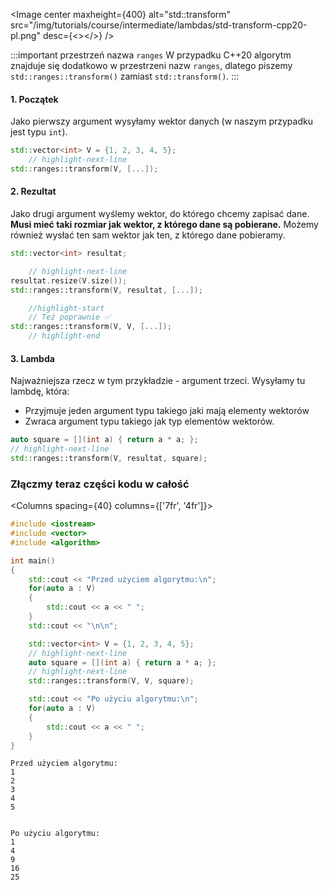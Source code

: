 
<Image center
		maxheight={400}
		alt="std::transform"
		src="/img/tutorials/course/intermediate/lambdas/std-transform-cpp20-pl.png"
		desc={<></>}
	/>
<br/>



:::important przestrzeń nazwa `ranges`
W przypadku C++20 algorytm znajduje się dodatkowo w przestrzeni nazw `ranges`, dlatego piszemy `std::ranges::transform()` zamiast `std::transform()`.
::: 

#### 1. Początek
Jako pierwszy argument wysyłamy wektor danych (w naszym przypadku jest typu `int`).
```cpp
std::vector<int> V = {1, 2, 3, 4, 5};
	// highlight-next-line
std::ranges::transform(V, [...]);
```
#### 2. Rezultat
Jako drugi argument wyślemy wektor, do którego chcemy zapisać dane. __Musi mieć taki rozmiar jak wektor, z którego dane są pobierane.__ Możemy również wysłać ten sam wektor jak ten, z którego dane pobieramy.
```cpp
std::vector<int> resultat;

	// highlight-next-line
resultat.resize(V.size());
std::ranges::transform(V, resultat, [...]);

	//highlight-start
	// Też poprawnie ✅
std::ranges::transform(V, V, [...]);
	// highlight-end
```

#### 3. Lambda
Najważniejsza rzecz w tym przykładzie - argument trzeci. Wysyłamy tu lambdę, która:
- Przyjmuje jeden argument typu takiego jaki mają elementy wektorów
- Zwraca argument typu takiego jak typ elementów wektorów.

```cpp
auto square = [](int a) { return a * a; };
// highlight-next-line
std::ranges::transform(V, resultat, square);
```

### Złączmy teraz części kodu w całość

<Columns spacing={40} columns={['7fr', '4fr']}>
<div>

```cpp title="std::transform"
#include <iostream>
#include <vector>
#include <algorithm>

int main()
{
	std::cout << "Przed użyciem algorytmu:\n";
	for(auto a : V)
	{
		std::cout << a << " ";
	}
	std::cout << "\n\n";

	std::vector<int> V = {1, 2, 3, 4, 5};
	// highlight-next-line
	auto square = [](int a) { return a * a; };
	// highlight-next-line
    std::ranges::transform(V, V, square);

	std::cout << "Po użyciu algorytmu:\n";
	for(auto a : V)
	{
		std::cout << a << " ";
	}
}
```

</div>

<div>

```plaintext title="Wynik (konsola)"
Przed użyciem algorytmu:
1
2
3
4
5


Po użyciu algorytmu:
1
4
9
16
25
```

</div>
</Columns>